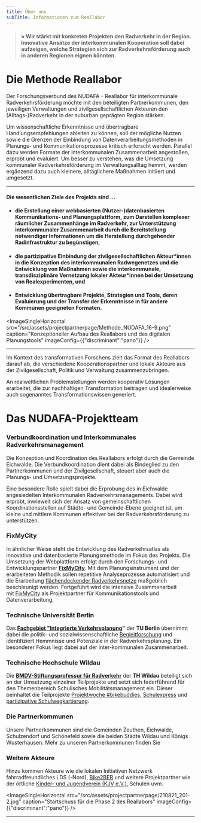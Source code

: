 ```yaml
---
title: Über uns
subTitle: Informationen zum Reallabor
---
```

> #### » Wir stärkt mit konkreten Projekten den Radverkehr in der Region. Innovative Ansätze der interkommunalen Kooperation soll dabei aufzeigen, welche Strategien sich zur Radverkehrsförderung auch in anderen Regionen eignen könnten.&#x20;

# **Die Methode Reallabor**&#x20;

Der Forschungsverbund des NUDAFA – Reallabor für interkommunale Radverkehrsförderung möchte mit den beteiligten Partnerkommunen, den jeweiligen Verwaltungen und zivilgesellschaftlichen Akteuren den (Alltags-)Radverkehr in der suburban geprägten Region stärken.&#x20;

Um wissenschaftliche Erkenntnisse und übertragbare Handlungsempfehlungen ableiten zu können, soll der mögliche Nutzen sowie die Grenzen der Einbindung von Datenverarbeitungsmethoden in Planungs- und Kommunikationsprozesse kritisch erforscht werden. Parallel dazu werden Formate der interkommunalen Zusammenarbeit angestoßen, erprobt und evaluiert. Um besser zu verstehen, was die Umsetzung kommunaler Radverkehrsförderung im Verwaltungsalltag hemmt, werden ergänzend dazu auch kleinere, alltäglichere Maßnahmen initiiert und umgesetzt.

---

#### Die wesentlichen Ziele des Projekts sind …

* #### die Erstellung einer webbasierten (Nutzer-)datenbasierten Kommunikations- und Planungsplattform, zum Darstellen komplexer räumlicher Zusammenhänge im Radverkehr, zur Unterstützung interkommunaler Zusammenarbeit durch die Bereitstellung notwendiger Informationen um die Herstellung durchgehender Radinfrastruktur zu begünstigen,
* #### die partizipative Einbindung der zivilgesellschaftlichen Akteur\*innen in die Konzeption des interkommunalen Radwegenetzes und die Entwicklung von Maßnahmen sowie die interkommunale, transdisziplinäre Vernetzung lokaler Akteur\*innen bei der Umsetzung von Realexperimenten, und
* #### Entwicklung übertragbare Projekte, Strategien und Tools, deren Evaluierung und der Transfer der Erkenntnisse in für andere Kommunen geeigneten Formaten. 

<ImageSingleHorizontal src="/src/assets/projectpartnerpage/Methode_NUDAFA_16-9.png" caption="Konzeptioneller Aufbau des Reallabors und des digitalen Planungstools" imageConfig={{"discriminant":"pano"}} />

---

Im Kontext des transformativen Forschens zielt das Format des Reallabors darauf ab, die verschiedene Kooperationspartner und lokale Akteure aus der Zivilgesellschaft, Politik und Verwaltung zusammenzubringen.&#x20;

An realweltlichen Problemstellungen werden kooperativ Lösungen erarbeitet, die zur nachhaltigen Transformation beitragen und idealerweise auch sogenanntes Transformationswissen generiert.&#x20;

# Das NUDAFA-Projektteam

### Verbundkoordination und Interkommunales Radverkehrsmanagement&#x20;

Die Konzeption und Koordination des Reallabors erfolgt durch die Gemeinde Eichwalde. Die Verbundkoordination dient dabei als Bindeglied zu den Partnerkommunen und der Zivilgesellschaft, steuert aber auch die Planungs- und Umsetzungsprojekte.&#x20;

Eine besondere Rolle spielt dabei die Erprobung des in Eichwalde angesiedelten Interkommunalen Radverkehrsmanagements. Dabei wird erprobt, inwieweit sich der Ansatz von gemeinschaftlichen Koordinationsstellen auf Städte- und Gemeinde-Ebene geeignet ist, um kleine und mittlere Kommunen effektiver bei der Radverkehrsförderung zu unterstützen.&#x20;

### FixMyCity

In ähnlicher Weise steht die Entwicklung des Radverkehrsatlas als innovative und datenbasierte Planungsmethode im Fokus des Projekts. Die Umsetzung der Webplattform erfolgt durch den Forschungs- und Entwicklungspartner [**FixMyCity**](https://www.fixmycity.de/). Mit dem Planungsinstrument und der erarbeiteten Methodik sollen repetitive Analyseprozesse automatisiert und die Erarbeitung [flächendeckender Radverkehrsnetze](/radnetz/einleitung?map=10.4%2F52.368%2F13.622) maßgeblich beschleunigt werden. Fortgeführt wird die intensive Zusammenarbeit mit [FixMyCity](https://fixmyberlin.de/) als Projektpartner für Kommunikationstools und Datenverarbeitung.&#x20;

### Technische Universität Berlin

Das [**Fachgebiet "Integrierte Verkehrsplanung**](https://ivp.tu-berlin.de/)**"** der **TU Berlin** übernimmt dabei die politik- und sozialwissenschaftliche [Begleitforschung](/begleitforschung/) und identifiziert Hemmnisse und Potenziale in der Radverkehrsplanung. Ein besonderer Fokus liegt dabei auf der inter-kommunalen Zusammenarbeit.&#x20;

### Technische Hochschule Wildau

Die [**BMDV-Stiftungsprofessur für Radverkehr**](https://www.th-wildau.de/index.php?id=28606) der **TH Wildau** beteiligt sich an der Umsetzung einzelner Teilprojekte und setzt sich federführend für den Themenbereich Schulisches Mobilitätsmanagement ein. Dieser beinhaltet die Teilprojekte [Projektwoche #bikebuddies](https://www.nudafa.de/teilprojekte/projektwoche/), [Schulexpress](https://www.nudafa.de/teilprojekte/schulexpress/) und [partizipative Schulwegkartierung](https://www.nudafa.de/teilprojekte/partizipative-schulwegkartierung/). &#x20;

### Die Partnerkommunen

Unsere Partnerkommunen sind die Gemeinden Zeuthen, Eichwalde, Schulzendorf und Schönefeld sowie die beiden Städte Wildau und Königs Wusterhausen. Mehr zu unseren Partnerkommunen finden Sie <TextLinkArrow href="/partnerkommunen/" display="hier" external={false} />

### Weitere Akteure

Hinzu kommen Akteure wie die lokalen Initiativen Netzwerk fahrradfreundliches LDS (-Nord), [Bike2BER](https://bike2ber.de/) und weitere Projektpartner wie der örtliche [Kinder- und Jugendverein (KJV e.V.)](https://www.kjv.de/), Schulen uvm.

<ImageSingleHorizontal src="/src/assets/projectpartnerpage/210821_201-2.jpg" caption="Startschuss für die Phase 2 des Reallabors" imageConfig={{"discriminant":"pano"}} />

---

#####
